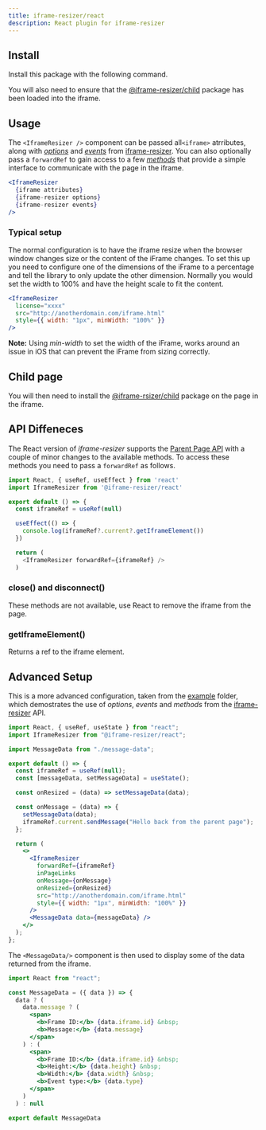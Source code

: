 ```yaml
---
title: iframe-resizer/react
description: React plugin for iframe-resizer
---
```



## Install

Install this package with the following command.

<Install package="@iframe-resizer/react" />

You will also need to ensure that the [@iframe-resizer/child](../../setup/#child-page-setup)
package has been loaded into the iframe.

## Usage

The `<IframeResizer />` component can be passed all`<iframe>` atrributes, along with
_[options](https://github.com/davidjbradshaw/iframe-resizer/blob/master/docs/parent_page/options.md)_
and _[events](https://github.com/davidjbradshaw/iframe-resizer/blob/master/docs/parent_page/events.md)_
from [iframe-resizer](https://github.com/davidjbradshaw/iframe-resizer). You can also
optionally pass a `forwardRef` to gain access to a few
_[methods](https://github.com/davidjbradshaw/iframe-resizer/blob/master/docs/parent_page/methods.md)_
that provide a simple interface to communicate with the page in the iframe.

```jsx
<IframeResizer
  {iframe attributes}
  {iframe-resizer options}
  {iframe-resizer events}
/>
```

### Typical setup

The normal configuration is to have the iframe resize when the browser window changes
size or the content of the iFrame changes. To set this up you need to configure one
of the dimensions of the iFrame to a percentage and tell the library to only update
the other dimension. Normally you would set the width to 100% and have the height
scale to fit the content.

```jsx
<IframeResizer
  license="xxxx"
  src="http://anotherdomain.com/iframe.html"
  style={{ width: "1px", minWidth: "100%" }}
/>
```

**Note:** Using _min-width_ to set the width of the iFrame, works around an issue in iOS
that can prevent the iFrame from sizing correctly.

<License />

## Child page

You will then need to install the [@iframe-rsizer/child](../../setup/#child-page-setup)
package on the page in the iframe.

## API Diffeneces

The React version of _iframe-resizer_ supports the [Parent Page API](../../parent) with
a couple of minor changes to the available methods. To access these methods you need to
pass a `forwardRef` as follows.

```js
import React, { useRef, useEffect } from 'react'
import IframeResizer from '@iframe-resizer/react'

export default () => {
  const iframeRef = useRef(null)

  useEffect(() => {
    console.log(iframeRef?.current?.getIframeElement())
  })

  return (
    <IframeResizer forwardRef={iframeRef} />
  )
```

### close() and disconnect()

These methods are not available, use React to remove the iframe from the page.

### getIframeElement()

Returns a ref to the iframe element.

## Advanced Setup

This is a more advanced configuration, taken from the
[example](https://github.com/davidjbradshaw/iframe-resizer-react/tree/master/example)
folder, which demostrates the use of _options_, _events_ and _methods_ from the
[iframe-resizer](https://github.com/davidjbradshaw/iframe-resizer) API.

```jsx
import React, { useRef, useState } from "react";
import IframeResizer from "@iframe-resizer/react";

import MessageData from "./message-data";

export default () => {
  const iframeRef = useRef(null);
  const [messageData, setMessageData] = useState();

  const onResized = (data) => setMessageData(data);

  const onMessage = (data) => {
    setMessageData(data);
    iframeRef.current.sendMessage("Hello back from the parent page");
  };

  return (
    <>
      <IframeResizer
        forwardRef={iframeRef}
        inPageLinks
        onMessage={onMessage}
        onResized={onResized}
        src="http://anotherdomain.com/iframe.html"
        style={{ width: "1px", minWidth: "100%" }}
      />
      <MessageData data={messageData} />
    </>
  );
};
```

The `<MessageData/>` component is then used to display some of the data returned from the iframe.

```jsx
import React from "react";

const MessageData = ({ data }) => {
  data ? (
    data.message ? (
      <span>
        <b>Frame ID:</b> {data.iframe.id} &nbsp;
        <b>Message:</b> {data.message}
      </span>
    ) : (
      <span>
        <b>Frame ID:</b> {data.iframe.id} &nbsp;
        <b>Height:</b> {data.height} &nbsp;
        <b>Width:</b> {data.width} &nbsp;
        <b>Event type:</b> {data.type}
      </span>
    )
  ) : null

export default MessageData
```
